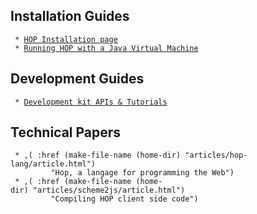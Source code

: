 == Installation Guides ==

  * [[/hop/home/install|HOP Installation page]]
  * [[/hop/home/install-jvm|Running HOP with a Java Virtual Machine]]

== Development Guides ==

  * [[/hop/doc|Development kit APIs & Tutorials]]

== Technical Papers ==

  * ,(<A> :href (make-file-name (home-dir) "articles/hop-lang/article.html")
          "Hop, a langage for programming the Web")
  * ,(<A> :href (make-file-name (home-dir) "articles/scheme2js/article.html")
          "Compiling HOP client side code")

